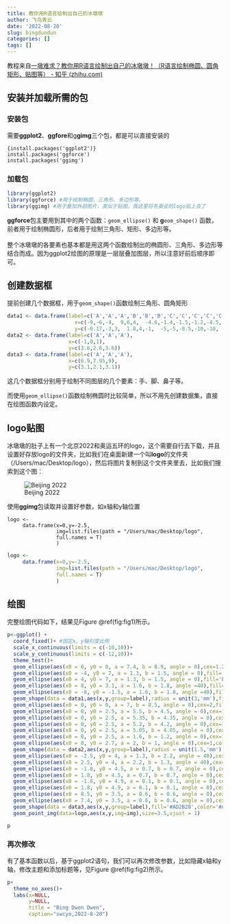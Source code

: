 ```yaml
---
title: 教你用R语言绘制出自己的冰墩墩
author: 飞鸟青云
date: '2022-08-20'
slug: bingdundun
categories: []
tags: []
---
```


教程来自[一墩难求？教你用R语言绘制出自己的冰墩墩！（R语言绘制椭圆、圆角矩形、贴图等） - 知乎 (zhihu.com)](https://zhuanlan.zhihu.com/p/467902392)

## 安装并加载所需的包

### 安装包

需要**ggplot2**、**ggfore**和g**gimg**三个包，都是可以直接安装的

    {install.packages('ggplot2')}
    install.packages('ggforce')
    install.packages('ggimg')

### 加载包

```r
library(ggplot2) 
library(ggforce) #用于绘制椭圆、三角形、多边形等。
library(ggimg) #用于叠加外部图片，类似于贴图，我这里将冬奥会的logo贴上去了
```

**ggforce**包主要用到其中的两个函数：`geom_ellipse()` 和 **g**`eom_shape()` 函数，前者用于绘制椭圆形，后者用于绘制三角形、矩形、多边形等。\
\
整个冰墩墩的各要素也基本都是用这两个函数绘制出的椭圆形、三角形、多边形等结合而成。因为ggplot2绘图的原理是一层层叠加图层，所以注意好前后顺序即可。

## 创建数据框

提前创建几个数据框，用于`geom_shape()`函数绘制三角形、圆角矩形

```r
data1 <- data.frame(label=c('A','A','A','B','B','B','C','C','C','C','C','D','D','D','D','D'),
                      x=c(-9,-6,-4,  9,6,4,  -4.6,-1.4,-1.5,-1.2,-4.5,  4.6,1.4,1.5,1.2,4.5),
                      y=c(-0.17,-3,3,  1.8,4,-1,  -5,-5,-8.5,-10,-10,  -5,-5,-8.5,-10,-10))
data2 <- data.frame(label=c('A','A','A'),
                    x=c(-1,0,1),
                    y=c(3.6,2.6,3.6))
data3 <- data.frame(label=c('A','A','A'),
                    x=c(6.9,7.95,9),
                    y=c(3.1,2.1,3.1))
```

这几个数据框分别用于绘制不同图层的几个要素：手、脚、鼻子等。

而使用`geom_ellipse()`函数绘制椭圆时比较简单，所以不用先创建数据集，直接在绘图函数内设定。

## logo贴图

冰墩墩的肚子上有一个北京2022和奥运五环的logo，这个需要自行去下载，并且设置好存放logo的文件夹，比如我们在桌面新建一个叫**logo**的文件夹（/Users/mac/Desktop/logo），然后将图片复制到这个文件夹里去，比如我们搜索到这个图：

![Beijing 2022](http://n.sinaimg.cn/translate/w300h355/20171217/nzD8-fypsqka4990259.jpg)

使用**ggimg**包读取并设置好参数，如x轴和y轴位置

```
logo <-
     data.frame(x=0,y=-2.5,
                img=list.files(path = "/Users/mac/Desktop/logo",
                full.names = T)
                )
```

```r
logo <-
     data.frame(x=0,y=-2.5,
                img=list.files(path = "/Users/mac/Desktop/logo",
                full.names = T)
                )
```

## 绘图

完整绘图代码如下，结果见Figure \@ref(fig:fig1)所示。

```r
p<-ggplot() +
  coord_fixed()+ #固定x、y轴刻度比例
  scale_x_continuous(limits = c(-10,10))+
  scale_y_continuous(limits = c(-12,10))+
  theme_test()+
  geom_ellipse(aes(x0 = 0, y0 = 0, a = 7.4, b = 8.9, angle = 0),cex=1.2,color='grey30',fill='white')+
  geom_ellipse(aes(x0 = -4, y0 = 7, a = 1.3, b = 1.5, angle = 0),fill='black')+
  geom_ellipse(aes(x0 = 4, y0 = 7, a = 1.3, b = 1.5, angle = 0),fill='black')+
  geom_ellipse(aes(x0 = 8, y0 = 3.1, a = 1.6, b = 1.8, angle =40),fill='black')+
  geom_ellipse(aes(x0 = -8, y0 = -1.5, a = 1.6, b = 1.8, angle =40),fill='black')+
  geom_shape(data = data1,aes(x,y,group=label),radius = unit(3,'mm'),fill='black')+ #绘制有圆角的多边形
  geom_ellipse(aes(x0 = 0, y0 = 0, a = 7, b = 8.5, angle = 0),cex=2,fill='white')+
  geom_ellipse(aes(x0 = 0, y0 = 2.5, a = 5.5, b = 4.5, angle = 0),cex=1.5,fill='white',color='#73C8F7')+
  geom_ellipse(aes(x0 = 0, y0 = 2.5, a = 5.35, b = 4.35, angle = 0),cex=1.5,fill='white',color='#EABF64')+
  geom_ellipse(aes(x0 = 0, y0 = 2.5, a = 5.2, b = 4.2, angle = 0),cex=1.5,fill='white',color='#7E5C8A')+
  geom_ellipse(aes(x0 = 0, y0 = 2.5, a = 5.05, b = 4.05, angle = 0),cex=1.5,fill='white',color='#89BF7B')+
  geom_ellipse(aes(x0 = 0, y0 = 2.5, a = 1.6, b = 1.2, angle = 0),cex=1,color='#AD2B28',fill='#AD2B28')+
  geom_ellipse(aes(x0 = 0, y0 = 2.7, a = 2, b = 1, angle = 0),cex=1,color='white',fill='white')+
  geom_shape(data = data2,aes(x,y,group=label),radius = unit(1.5,'mm'),fill='black')+
  geom_ellipse(aes(x0 = -2.5, y0 = 4, a = 1.3, b = 2.2, angle = 40),cex=2,fill='black')+
  geom_ellipse(aes(x0 = 2.5, y0 = 4, a = 2.2, b = 1.3, angle = 40),cex=2,fill='black')+
  geom_ellipse(aes(x0 = -1.8, y0 = 4.5, a = 0.7, b = 0.7, angle = 0),cex=1,color='white',fill='black')+
  geom_ellipse(aes(x0 = 1.8, y0 = 4.5, a = 0.7, b = 0.7, angle = 0),cex=1,color='white',fill='black')+
  geom_ellipse(aes(x0 = -1.8, y0 = 4.9, a = 0.1, b = 0.1, angle = 0),cex=1.1,color='white',fill='white')+
  geom_ellipse(aes(x0 = 1.8, y0 = 4.9, a = 0.1, b = 0.1, angle = 0),cex=1.1,color='white',fill='white')+
  geom_ellipse(aes(x0 = 8.5, y0 = 3.5, a = 0.6, b = 0.6, angle = 0),cex=1,fill='#AD2B28',color='#AD2B28')+
  geom_ellipse(aes(x0 = 7.4, y0 = 3.5, a = 0.6, b = 0.6, angle = 0),cex=1,fill='#AD2B28',color='#AD2B28')+
  geom_shape(data = data3,aes(x,y,group=label),fill='#AD2B28',color='#AD2B28')+
  geom_point_img(data=logo,aes(x,y,img=img),size=3.5,vjust = 1)

p
```

### 再次修改

有了基本函数以后，基于ggplot2语句，我们可以再次修改参数，比如隐藏x轴和y轴，修改主题和添加标题等，见Figure \@ref(fig:fig2)所示。

```r
p+
  theme_no_axes()+
  labs(x=NULL,
       y=NULL,
       title = "Bing Dwen Dwen",
       caption="swcyo,2022-8-20")
```
